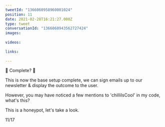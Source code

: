 ```yaml
---
tweetId: "1366060958960001024"
position: 11
date: 2021-02-28T16:21:27.000Z
type: tweet
conversationId: "1366060943562727424"
images:
  
videos:
  
links:
  
---
```

🌟 Complete? 🌟 

This is now the base setup complete, we can sign emails up to our newsletter &amp; display the outcome to the user.

However, you may have noticed a few mentions to 'chilliIsCool' in my code, what's this?

This is a  honeypot, let's take a look.

11/17
